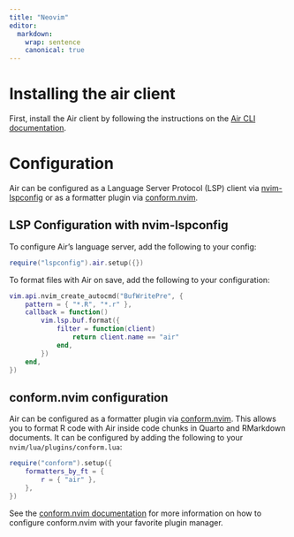 ```yaml
---
title: "Neovim"
editor:
  markdown:
    wrap: sentence
    canonical: true
---
```


# Installing the air client

First, install the Air client by following the instructions on the [Air CLI documentation](https://posit-dev.github.io/air/cli.html).

# Configuration

Air can be configured as a Language Server Protocol (LSP) client via [nvim-lspconfig](https://github.com/neovim/nvim-lspconfig) or as a formatter plugin via [conform.nvim](https://github.com/stevearc/conform.nvim).

## LSP Configuration with nvim-lspconfig

To configure Air's language server, add the following to your config:

```lua
require("lspconfig").air.setup({})
```

To format files with Air on save, add the following to your configuration:

```lua
vim.api.nvim_create_autocmd("BufWritePre", {
    pattern = { "*.R", "*.r" },
    callback = function()
        vim.lsp.buf.format({
            filter = function(client)
                return client.name == "air"
            end,
        })
    end,
})
```

## conform.nvim configuration

Air can be configured as a formatter plugin via [conform.nvim](https://github.com/stevearc/conform.nvim). This allows you to format R code with Air inside code chunks in Quarto and RMarkdown documents. It can be configured by adding the following to your `nvim/lua/plugins/conform.lua`:

```lua
require("conform").setup({
    formatters_by_ft = {
        r = { "air" },
    },
})
```

See the [conform.nvim documentation](https://github.com/stevearc/conform.nvim?tab=readme-ov-file#installation) for more information on how to configure conform.nvim with your favorite plugin manager.
